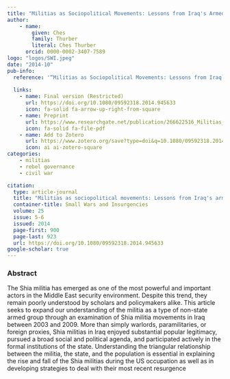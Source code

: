 ```yaml
---
title: "Militias as Sociopolitical Movements: Lessons from Iraq's Armed Shia Groups"
author: 
    - name: 
        given: Ches
        family: Thurber
        literal: Ches Thurber
      orcid: 0000-0002-3407-7589
logo: "logos/SWI.jpeg"    
date: "2014-10"
pub-info:
  reference: '“Militias as Sociopolitical Movements: Lessons from Iraq`s Armed Shia Groups.” <em>Small Wars and Insurgencies</em> 25 no. 5-6 (2014): 900-923.'
  
  links:
    - name: Final version (Restricted)
      url: https://doi.org/10.1080/09592318.2014.945633
      icon: fa-solid fa-arrow-up-right-from-square
    - name: Preprint
      url: https://www.researchgate.net/publication/266622516_Militias_as_sociopolitical_movements_Lessons_from_Iraq's_armed_Shia_groups
      icon: fa-solid fa-file-pdf
    - name: Add to Zotero
      url: https://www.zotero.org/save?type=doi&q=10.1080/09592318.2014.945633
      icon: ai ai-zotero-square
categories:
    - militias
    - rebel governance
    - civil war

citation:
  type: article-journal
  title: "Militias as sociopolitical movements: Lessons from Iraq's armed Shia groups"
  container-title: Small Wars and Insurgencies
  volume: 25
  issue: 5-6
  issued: 2014
  page-first: 900
  page-last: 923
  url: https://doi.org/10.1080/09592318.2014.945633
google-scholar: true
---
```


### Abstract 

The Shia militia has emerged as one of the most powerful and important actors in the Middle East security environment. Despite this trend, they remain poorly understood by scholars and policymakers alike. This article seeks to expand our understanding of the militia as a type of non-state armed group through an examination of Shia militia movements in Iraq between 2003 and 2009. More than simply warlords, paramilitaries, or foreign proxies, Shia militias in Iraq enjoyed substantial popular legitimacy, pursued a broad social and political agenda, and participated actively in the formal institutions of the state. Understanding the triangular relationship between the militia, the state, and the population is essential in explaining the rise and fall of the Shia militias during the US occupation as well as in developing strategies to deal with their most recent resurgence

